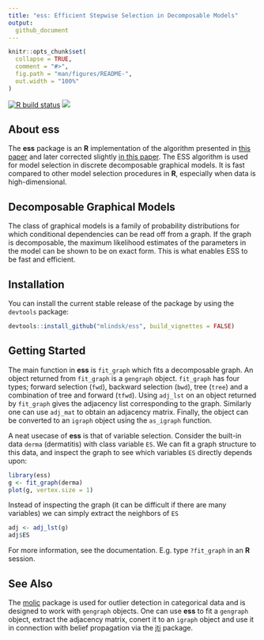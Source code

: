 ```yaml
---
title: "ess: Efficient Stepwise Selection in Decomposable Models"
output:
  github_document
---
```



```r
knitr::opts_chunk$set(
  collapse = TRUE,
  comment = "#>",
  fig.path = "man/figures/README-",
  out.width = "100%"
)
```

<!-- badges: start -->
[![R build status](https://github.com/mlindsk/ess/workflows/R-CMD-check/badge.svg)](https://github.com/mlindsk/ess/actions)
[![](https://www.r-pkg.org/badges/version/ess?color=green)](https://cran.r-project.org/package=ess)
<!-- badges: end -->

## About ess

The **ess** package is an **R** implementation of the algorithm presented in [this paper](https://arxiv.org/abs/1301.2267) and later corrected slightly [in this paper](https://doi.org/10.1109/ictai.2004.100). The ESS algorithm is used for model selection in discrete decomposable graphical models. It is fast compared to other model selection procedures in **R**, especially when data is high-dimensional. 

## Decomposable Graphical Models

The class of graphical models is a family of probability distributions for which conditional dependencies can be read off from a graph. If the graph is decomposable, the maximum likelihood estimates of the parameters in the model can be shown to be on exact form. This is what enables ESS to be fast and efficient.

## Installation

You can install the current stable release of the package by using the `devtools` package:

```r
devtools::install_github("mlindsk/ess", build_vignettes = FALSE)
```

## Getting Started

The main function in **ess** is `fit_graph` which fits a decomposable graph. An object returned from `fit_graph` is a `gengraph` object. `fit_graph` has four types; forward selection (`fwd`), backward selection (`bwd`), tree (`tree`) and a combination of tree and forward (`tfwd`). Using `adj_lst` on an object returned by `fit_graph` gives the adjacency list corresponding to the graph. Similarly one can use `adj_mat` to obtain an adjacency matrix. Finally, the object can be converted to an `igraph` object using the `as_igraph` function.

A neat usecase of **ess** is that of variable selection. Consider the built-in data `derma` (dermatitis) with class variable `ES`. We can fit a graph structure to this data, and inspect the graph to see which variables `ES` directly depends upon:

```r
library(ess)
g <- fit_graph(derma)
plot(g, vertex.size = 1)
```

Instead of inspecting the graph (it can be difficult if there are many variables) we can simply extract the neighbors of `ES`

```r
adj <- adj_lst(g)
adj$ES
```

For more information, see the documentation. E.g. type `?fit_graph` in an **R** session.

## See Also
The [molic](https://github.com/mlindsk/molic) package is used for outlier detection in categorical data and is designed to work with `gengraph` objects. One can use **ess** to fit a `gengraph` object, extract the adjacency matrix, conert it to an `igraph` object and use it in connection with belief propagation via the [jti](https://github.com/mlindsk/jti) package.
